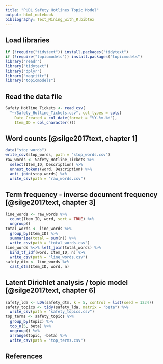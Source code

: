 ```yaml
---
title: "PUDL Safety Hotlines Topic Model"
output: html_notebook
bibliography: Text_Mining_with_R.bibtex
---
```


## Load libraries
```r
if (!require("tidytext")) install.packages("tidytext")
if (!require("topicmodels")) install.packages("topicmodels")
library("readr")
library("tidytext")
library("dplyr")
library("magrittr")
library("topicmodels")
```

## Read the data file
```r
Safety_Hotline_Tickets <- read_csv(
  "~/Safety_Hotline_Tickets.csv", col_types = cols(
    Date_Created = col_date(format = "%Y-%m-%d"),
    Item_ID = col_character()))
```

## Word counts [@silge2017text, chapter 1]
```r
data("stop_words")
write_csv(stop_words, path = "stop_words.csv")
raw_words <- Safety_Hotline_Tickets %>% 
  select(Item_ID, Description) %>% 
  unnest_tokens(word, Description) %>% 
  anti_join(stop_words) %>% 
  write_csv(path = "raw_words.csv")
```

## Term frequency - inverse document frequency [@silge2017text, chapter 3]
```r
line_words <- raw_words %>% 
  count(Item_ID, word, sort = TRUE) %>% 
  ungroup()
total_words <- line_words %>% 
  group_by(Item_ID) %>% 
  summarize(total = sum(n)) %>% 
  write_csv(path = "total_words.csv")
line_words %<>% left_join(total_words) %>% 
  bind_tf_idf(word, Item_ID, n) %>% 
  write_csv(path = "line_words.csv")
safety_dtm <- line_words %>% 
  cast_dtm(Item_ID, word, n)
```

## Latent Dirichlet analysis / topic model [@silge2017text, chapter 6]
```r
safety_lda <- LDA(safety_dtm, k = 5, control = list(seed = 1234))
safety_topics <- tidy(safety_lda, matrix = "beta") %>% 
  write_csv(path = "safety_topics.csv")
top_terms <- safety_topics %>%
  group_by(topic) %>%
  top_n(5, beta) %>%
  ungroup() %>%
  arrange(topic, -beta) %>% 
  write_csv(path = "top_terms.csv")
```

## References
